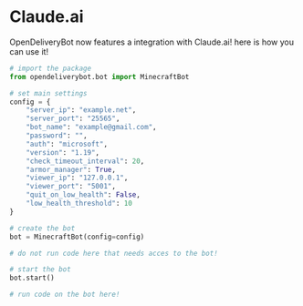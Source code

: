# Claude.ai

OpenDeliveryBot now features a integration with Claude.ai! here is how you can use it!



```python filename="bot.py" {3} copy
# import the package
from opendeliverybot.bot import MinecraftBot

# set main settings
config = {
    "server_ip": "example.net",
    "server_port": "25565",
    "bot_name": "example@gmail.com",
    "password": "",
    "auth": "microsoft",
    "version": "1.19",
    "check_timeout_interval": 20,
    "armor_manager": True,
    "viewer_ip": "127.0.0.1",
    "viewer_port": "5001",
    "quit_on_low_health": False,
    "low_health_threshold": 10
}

# create the bot
bot = MinecraftBot(config=config)

# do not run code here that needs acces to the bot!

# start the bot
bot.start()

# run code on the bot here!
```